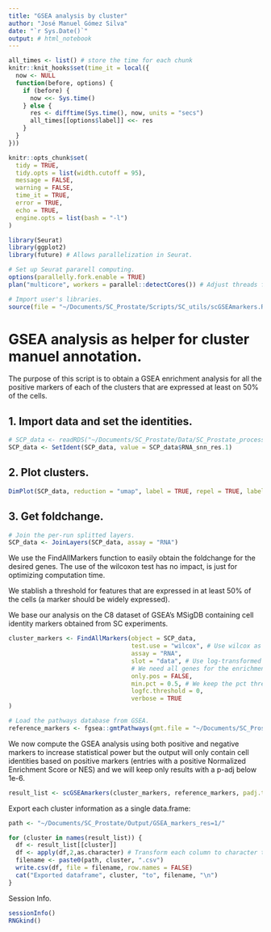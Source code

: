 ```yaml
---
title: "GSEA analysis by cluster"
author: "José Manuel Gómez Silva"
date: "`r Sys.Date()`"
output: # html_notebook
---
```


```r
all_times <- list() # store the time for each chunk
knitr::knit_hooks$set(time_it = local({
  now <- NULL
  function(before, options) {
    if (before) {
      now <<- Sys.time()
    } else {
      res <- difftime(Sys.time(), now, units = "secs")
      all_times[[options$label]] <<- res
    }
  }
}))

knitr::opts_chunk$set(
  tidy = TRUE,
  tidy.opts = list(width.cutoff = 95),
  message = FALSE,
  warning = FALSE,
  time_it = TRUE,
  error = TRUE,
  echo = TRUE,
  engine.opts = list(bash = "-l")
)
```


```r
library(Seurat)
library(ggplot2)
library(future) # Allows parallelization in Seurat.

# Set up Seurat pararell computing.
options(parallelly.fork.enable = TRUE)
plan("multicore", workers = parallel::detectCores()) # Adjust threads for memory use.

# Import user's libraries.
source(file = "~/Documents/SC_Prostate/Scripts/SC_utils/scGSEAmarkers.R")
```


# GSEA analysis as helper for cluster manuel annotation.

The purpose of this script is to obtain a GSEA enrichment analysis for all the positive markers of each of the clusters that are expressed at least on 50% of the cells.

## 1. Import data and set the identities.

```r

# SCP_data <- readRDS("~/Documents/SC_Prostate/Data/SC_Prostate_processed.rds")
SCP_data <- SetIdent(SCP_data, value = SCP_data$RNA_snn_res.1)
```

## 2. Plot clusters.

```r

DimPlot(SCP_data, reduction = "umap", label = TRUE, repel = TRUE, label.size = 4) + theme(axis.title = element_text(size = 15), legend.text = element_text(size = 10), axis.text = element_text(size = 10)) + guides(colour = guide_legend(override.aes = list(size = 3)))
```

## 3. Get foldchange.

```r

# Join the per-run splitted layers.
SCP_data <- JoinLayers(SCP_data, assay = "RNA")
```


We use the FindAllMarkers function to easily obtain the foldchange for the desired genes. The use of the wilcoxon test has no impact, is just for optimizing computation time.

We stablish a threshold for features that are expressed in at least 50% of the cells (a marker should be widely expressed).

We base our analysis on the C8 dataset of GSEA's MSigDB containing cell identity markers obtained from SC experiments.

```r

cluster_markers <- FindAllMarkers(object = SCP_data,
                                  test.use = "wilcox", # Use wilcox as DE method as it is well-optimized with presto.
                                  assay = "RNA",
                                  slot = "data", # Use log-transformed CPMs.
                                  # We need all genes for the enrichment analysis:
                                  only.pos = FALSE,
                                  min.pct = 0.5, # We keep the pct threshold to avoid underrepresented genes.
                                  logfc.threshold = 0,
                                  verbose = TRUE
)

# Load the pathways database from GSEA.
reference_markers <- fgsea::gmtPathways(gmt.file = "~/Documents/SC_Prostate/Data/cell_markers_GSEA.gmt")
```
We now compute the GSEA analysis using both positive and negative markers to increase statistical power but the output will only contain cell identities based on positive markers (entries with a positive Normalized Enrichment Score or NES) and we will keep only results with a p-adj below 1e-6.

```r

result_list <- scGSEAmarkers(cluster_markers, reference_markers, padj.threshold = 1e-6, only.pos = TRUE, workers = parallel::detectCores())
```
Export each cluster information as a single data.frame:

```r

path <- "~/Documents/SC_Prostate/Output/GSEA_markers_res=1/"

for (cluster in names(result_list)) {
  df <- result_list[[cluster]]
  df <- apply(df,2,as.character) # Transform each column to character to avoid conflicts with lists.
  filename <- paste0(path, cluster, ".csv")
  write.csv(df, file = filename, row.names = FALSE)
  cat("Exported dataframe", cluster, "to", filename, "\n")
}

```

Session Info.

```r

sessionInfo()
RNGkind()
```